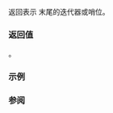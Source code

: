 {{cpp/ranges/drop_view/title|end}}
{{cpp/ranges/drop_view/navbar}}

{{dcl begin}}
{{dcl|num=1|since=c++20|
constexpr auto end() requires (!/*simple-view*/&lt;V&gt;);
}}
{{dcl|num=2|since=c++20|
constexpr auto end() const requires ranges::range&lt;const V&gt;;
}}
{{dcl end}}

返回表示 {{tt|drop_view}} 末尾的迭代器或哨位。

===返回值===
{{box|{{c/core|ranges::end(}}{{rlpsi|/#base_}}{{c/core|)}}}}。

===示例===
{{example
|code=
#include &lt;algorithm&gt;
#include &lt;iostream&gt;
#include &lt;iterator&gt;
#include &lt;ranges&gt;

int main()
{
    namespace ranges = std::ranges;
    constexpr char url[]{"https://cppreference.com"};
    
    const auto p = std::distance(ranges::begin(url), ranges::find(url, '/'));
    auto site = ranges::drop_view{url, p + 2}; // 丢弃前缀 "https://"
 
    for (auto it = site.begin(); it != site.end(); ++it)
        std::cout &lt;&lt; *it;
    std::cout &lt;&lt; '\n';
}
|output=
cppreference.com
}}

===参阅===
{{dsc begin}}
{{dsc inc|cpp/ranges/adaptor/dsc begin|drop_view}}
{{dsc inc|cpp/ranges/dsc begin}}
{{dsc inc|cpp/ranges/dsc end}}
{{dsc end}}

{{langlinks|de|en|es|ja|ru}}